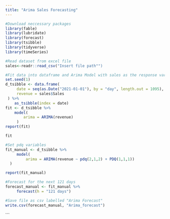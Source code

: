 ---
title: "Arima Sales Forecasting"
---
```{r}
#Download neccessary packages
library(fable)
library(lubridate)
library(forecast)
library(tsibble)
library(tidyverse)
library(timeSeries)
```
```{r}
#Read dataset from excel file
sales<-readr::read_csv("Insert file path"")
```

```{r}
#Fit data into dataframe and Arima Model with sales as the response variable and date as the predictor variable
set.seed(1)
d_tsibble <- data.frame(
     date = seq(as.Date("2021-01-01"), by = "day", length.out = 1095),
     revenue = sales$Sales
 ) %>%
    as_tsibble(index = date)
fit <- d_tsibble %>%
    model(
        arima = ARIMA(revenue)
     )
report(fit)
```
```{r}
fit
```
```{r}
#Set pdq variables
fit_manual <- d_tsibble %>%
     model(
         arima = ARIMA(revenue ~ pdq(2,1,2) + PDQ(1,1,1))
  )
```
```{r}
report(fit_manual)
```
```{r}
#Forecast for the next 121 days
forecast_manual <- fit_manual %>%
     forecast(h = "121 days")

```

```{r}
#Save file as csv labelled "Arima Forecast"
write.csv(forecast_manual, "Arima_forecast")
```


```

